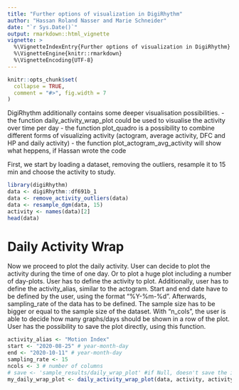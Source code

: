 ```yaml
---
title: "Further options of visualization in DigiRhythm"
author: "Hassan Roland Nasser and Marie Schneider"
date: "`r Sys.Date()`"
output: rmarkdown::html_vignette
vignette: >
  %\VignetteIndexEntry{Further options of visualization in DigiRhythm}
  %\VignetteEngine{knitr::rmarkdown}
  %\VignetteEncoding{UTF-8}
---
```


```r
knitr::opts_chunk$set(
  collapse = TRUE,
  comment = "#>", fig.width = 7
)
```

DigiRhythm additionally contains some deeper visualisation possibilities.
    - the function daily_activity_wrap_plot could be used to visualise the activity over time per day
    - the function plot_quadro is a possibility to combine different forms of visualizing activity (actogram, average activity, DFC and HP and daily activity)
    - the function plot_actogram_avg_activity will show what heppens, if Hassan wrote the code

First, we start by loading a dataset, removing the outliers, resample it to 15 min and choose the activity to study.

```r
library(digiRhythm)
data <- digiRhythm::df691b_1
data <- remove_activity_outliers(data)
data <- resample_dgm(data, 15)
activity <- names(data)[2]
head(data)
```

# Daily Activity Wrap
Now we proceed to plot the daily activity.
User can decide to plot the activity during the time of one day. Or to plot a huge plot including a number of day-plots.
User has to define the activity to plot. Additionally, user has to define the activity_alias, similar to the actogram.
Start and end date have to be defined by the user, using the format "%Y-%m-%d".
Afterwards, sampling_rate of the data has to be defined. The sample size has to be bigger or equal to the sample size of the dataset.
With "n_cols", the user is able to decide how many graphs/days should be shown in a row of the plot.
User has the possibility to save the plot directly, using this function.

```r
activity_alias <- "Motion Index"
start <- "2020-08-25" # year-month-day
end <- "2020-10-11" # year-month-day
sampling_rate <- 15
ncols <- 3 # number of columns
# save <- 'sample_results/daily_wrap_plot' #if Null, doesn't save the image
my_daily_wrap_plot <- daily_activity_wrap_plot(data, activity, activity_alias, start, end, sampling_rate, ncols, save = Null)
```

